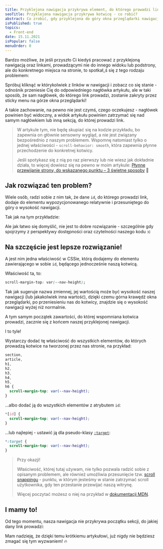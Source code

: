 ```yaml
---
title: Przyklejona nawigacja przykrywa element, do którego prowadzi link – co zrobić?
seoTitle: Przyklejona nawigacja przykrywa kotwicę - co robić?
abstract: Co zrobić, gdy przyklejona do góry okna przeglądarki nawigacja (sticky nav), przykrywa kawałek sekcji - kotwicy? O tym w tym artykule!
isPublished: true
topics:
  - Front-end
date: 15.11.2021
isPopular: false
menuOrder: 0
---
```


Bardzo możliwe, że jeśli przyszło Ci kiedyś pracować z przyklejoną nawigacją oraz linkami, prowadzącymi nie do innego widoku lub podstrony, ale do konkretnego miejsca na stronie, to spotkał_ś się z tego rodzaju problemem:


<CodePenIframe id="XWaxEwa" title="Przyklejona nawigacja przykrywa element z kotwicą - problem" />

Spróbuj kliknąć w którykolwiek z linków w nawigacji i zobacz co się stanie - odnośnik przeniesie Cię do odpowiedniego nagłówka artykułu, ale w taki sposób, że sam nagłówek, do którego link prowadzi, zostanie zakryty przez sticky menu na górze okna przeglądarki!


<VideoInterlude
  id="bZ_NYAyyVPg"
  title="Przyklejona nawigacja przykrywa element, do którego prowadzi link - co robić?"
/>

A takie zachowanie, na pewno nie jest czymś, czego oczekujesz - nagłówek powinien być widoczny, a widok artykułu powinien zatrzymać się nad samym nagłówkiem lub inną sekcją, do której prowadzi link.

> W artykule tym, nie będę skupiać się na kodzie przykładu, bo zapewnia on głównie sensowny wygląd, a nie jest związany bezpośrednio z naszym problemem. Wspomnę natomiast tylko o jednej właściwości - `scroll-behavior: smooth`, która zapewnia płynne przechodzenie do konkretnej kotwicy.
>
> Jeśli spotykasz się z nią po raz pierwszy lub nie wiesz jak dokładnie działa, to więcej dowiesz się na pewno w moim artykule: [Płynne przewijanie strony, do wskazanego punktu – 3 świetne sposoby](/plynne-przewijanie-witryny/) 🚀

## Jak rozwiązać ten problem?

Wiele osób, radzi sobie z nim tak, że dane `id`, do którego prowadzi link, dodaje do elementu wypozycjonowanego relatywnie i przesuniętego do góry o wysokość nawigacji.

Tak jak na tym przykładzie:

<CodePenIframe
  id="bGrmjNO"
  title="Przyklejona nawigacja przykrywa element z kotwicą - rozwiązanie słabe"
/>

Ale jak łatwo się domyślić, nie jest to dobre rozwiązanie - szczególnie gdy spojrzymy z perspektywy dostępności oraz czytelności naszego kodu :c

## Na szczęście jest lepsze rozwiązanie!

A jest nim jedna właściwość w CSSie, którą dodajemy do elementu zawierającego w sobie `id`, będącego jednocześnie naszą kotwicą.

Właściwość ta, to:

```css
scroll-margin-top: var(--nav-height);
```

Tak jak sugeruje nazwa zmiennej, jej wartością może być wysokość naszej nawigacji (lub jakakolwiek inna wartość), dzięki czemu górna krawędź okna przeglądarki, po przeniesieniu nas do kotwicy, znajdzie się o wysokość nawigacji wyżej niż normalnie.

A tym samym początek zawartości, do której wspomniana kotwica prowadzi, zacznie się z końcem naszej przyklejonej nawigacji.

I to tyle!

Wystarczy dodać tę właściwość do wszystkich elementów, do których prowadzą kotwice na tworzonej przez nas stronie, na przykład:

```css
section,
article,
h1,
h2,
h3,
h4,
h5,
h6 {
  scroll-margin-top: var(--nav-height);
}
```

...albo dodać ją do wszystkich elementów z atrybutem `id`:

```css
*[id] {
  scroll-margin-top: var(--nav-height);
}
```

...lub najlepiej - ustawić ją dla pseudo-klasy <a href="https://developer.mozilla.org/en-US/docs/Web/CSS/:target" noopener="" rel="noreferrer" target="_blank">`:target`</a>:

```css
*:target {
  scroll-margin-top: var(--nav-height);
}
```

> Przy okazji!
>
> Właściwość, której tutaj używam, nie tylko pozwala radzić sobie z opisanym problemem, ale również umożliwia przesunięcie tzw. [scroll snappingu](https://css-tricks.com/practical-css-scroll-snapping/) - punktu, w którym jesteśmy w stanie zatrzymać scroll użytkownika, gdy ten przestanie przewijać naszą witrynę.
>
> Więcej poczytać możesz o niej na przykład w [dokumentacji MDN](https://developer.mozilla.org/en-US/docs/Web/CSS/scroll-margin-top).


<NewsletterInterlude />

## I mamy to!

Od tego momentu, nasza nawigacja nie przykrywa początku sekcji, do jakiej dany link prowadzi:

<CodePenIframe
  id="zYdmWQE"
  title="Przyklejona nawigacja przykrywa element z kotwicą - rozwiązanie dobre"
/>

Mam nadzieję, że dzięki temu krótkiemu artykułowi, już nigdy nie będziesz zmagać się tym wyzwaniem! 🔥
